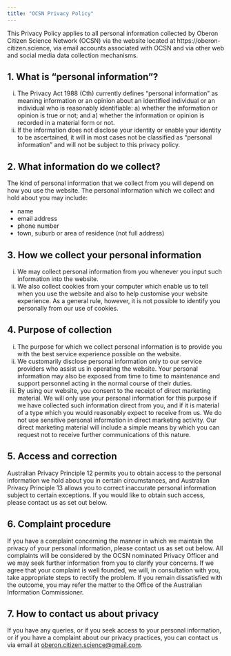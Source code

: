 ```yaml
---
title: "OCSN Privacy Policy"
---
```


This Privacy Policy applies to all personal information collected by Oberon Citizen Science Network (OCSN) via the website located at https://oberon-citizen.science, via email accounts associated with OCSN and via other web and social media data collection mechanisms.

## 1. What is "personal information"?

  i) The Privacy Act 1988 (Cth) currently defines "personal information" as meaning information or an opinion about an identified individual or an individual who is reasonably identifiable:
    a) whether the information or opinion is true or not; and
    a) whether the information or opinion is recorded in a material form or not.
  i) If the information does not disclose your identity or enable your identity to be ascertained, it will in most cases not be classified as "personal information" and will not be subject to this privacy policy.

## 2. What information do we collect?

The kind of personal information that we collect from you will depend on how you use the website. The personal information which we collect and hold about you may include:

  * name
  * email address
  * phone number
  * town, suburb or area of residence (not full address)

## 3. How we collect your personal information

  i) We may collect personal information from you whenever you input such information into the website.
  i) We also collect cookies from your computer which enable us to tell when you use the website and also to help customise your website experience. As a general rule, however, it is not possible to identify you personally from our use of cookies.

## 4. Purpose of collection

  i) The purpose for which we collect personal information is to provide you with the best service experience possible on the website.
  i) We customarily disclose personal information only to our service providers who assist us in operating the website. Your personal information may also be exposed from time to time to maintenance and support personnel acting in the normal course of their duties.
  i) By using our website, you consent to the receipt of direct marketing material. We will only use your personal information for this purpose if we have collected such information direct from you, and if it is material of a type which you would reasonably expect to receive from us. We do not use sensitive personal information in direct marketing activity. Our direct marketing material will include a simple means by which you can request not to receive further communications of this nature.

## 5. Access and correction

Australian Privacy Principle 12 permits you to obtain access to the personal information we hold about you in certain circumstances, and Australian Privacy Principle 13 allows you to correct inaccurate personal information subject to certain exceptions. If you would like to obtain such access, please contact us as set out below.

## 6. Complaint procedure

If you have a complaint concerning the manner in which we maintain the privacy of your personal information, please contact us as set out below. All complaints will be considered by the OCSN nominated Privacy Officer and we may seek further information from you to clarify your concerns. If we agree that your complaint is well founded, we will, in consultation with you, take appropriate steps to rectify the problem. If you remain dissatisfied with the outcome, you may refer the matter to the Office of the Australian Information Commissioner.

## 7. How to contact us about privacy

If you have any queries, or if you seek access to your personal information, or if you have a complaint about our privacy practices, you can contact us via email at [oberon.citizen.science@gmail.com](mailto:oberon.citizen.science@gmail.com).



